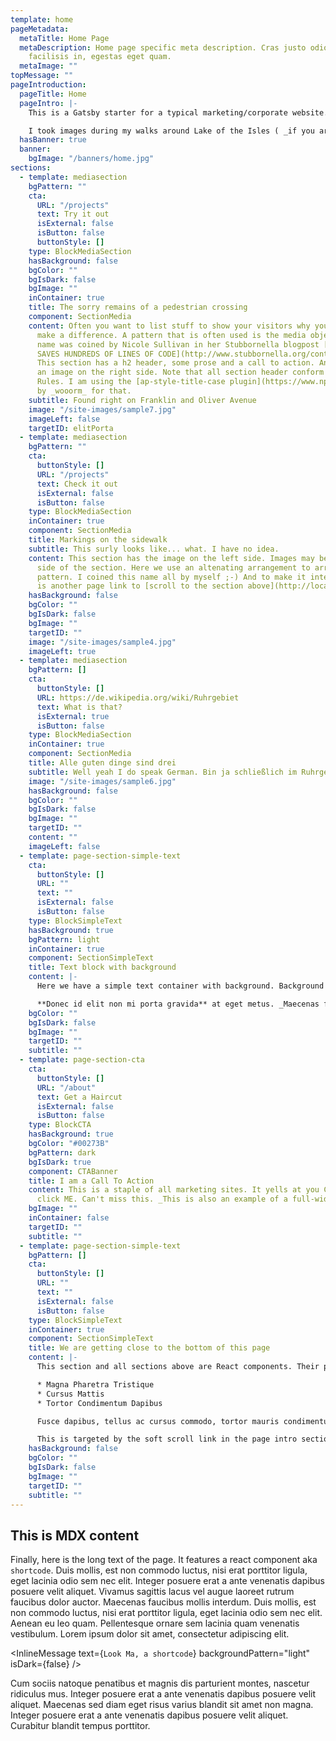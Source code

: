 ```yaml
---
template: home
pageMetadata:
  metaTitle: Home Page
  metaDescription: Home page specific meta description. Cras justo odio, dapibus ac
    facilisis in, egestas eget quam.
  metaImage: ""
topMessage: ""
pageIntroduction:
  pageTitle: Home
  pageIntro: |-
    This is a Gatsby starter for a typical marketing/corporate website. Content is created with [MDX](https://www.gatsbyjs.org/docs/mdx/). It lets you write JSX embedded inside Markdown. It’s a great combination because it allows you to use Markdown’s terse syntax (such as # Heading) for your content and JSX for more advanced, or reusable components. This page is using several components and then at the bottom there is also some markdown body text.

    I took images during my walks around Lake of the Isles ( _if you are from Minneapolis you know where that is_ ) to provide some interesting visuals. This home page features a simple banner and startes with an introduction that features a somewhat larger font size, well, it is an intro after all. Inside this intro you'll find an [in-page link to a section below. Please click it.](http://localhost:8000/#testTarget). Throughout the site smooth scrolling is implemented with [smooth-scroll](https://github.com/cferdinandi/smooth-scroll) a plugin by _cferdinandi_. I'd have liked to use `scroll-behavior: smooth;` which is browser native but Safari doesn't support it and a couple of polyfills didn't seem to work. Once you start scrolling a back-to-top link will appear in the lower right corner of the page, which will scroll the page back to... wait for it... the top of the page.
  hasBanner: true
  banner:
    bgImage: "/banners/home.jpg"
sections:
  - template: mediasection
    bgPattern: ""
    cta:
      URL: "/projects"
      text: Try it out
      isExternal: false
      isButton: false
      buttonStyle: []
    type: BlockMediaSection
    hasBackground: false
    bgColor: ""
    bgIsDark: false
    bgImage: ""
    inContainer: true
    title: The sorry remains of a pedestrian crossing
    component: SectionMedia
    content: Often you want to list stuff to show your visitors why you and your products
      make a difference. A pattern that is often used is the media object pattern. This
      name was coined by Nicole Sullivan in her Stubbornella blogpost [THE MEDIA OBJECT
      SAVES HUNDREDS OF LINES OF CODE](http://www.stubbornella.org/content/2010/06/25/the-media-object-saves-hundreds-of-lines-of-code/).
      This section has a h2 header, some prose and a call to action. And, of course,
      an image on the right side. Note that all section header conform to AP Style Capitalization
      Rules. I am using the [ap-style-title-case plugin](https://www.npmjs.com/package/ap-style-title-case)
      by _wooorm_ for that.
    subtitle: Found right on Franklin and Oliver Avenue
    image: "/site-images/sample7.jpg"
    imageLeft: false
    targetID: elitPorta
  - template: mediasection
    bgPattern: ""
    cta:
      buttonStyle: []
      URL: "/projects"
      text: Check it out
      isExternal: false
      isButton: false
    type: BlockMediaSection
    inContainer: true
    component: SectionMedia
    title: Markings on the sidewalk
    subtitle: This surly looks like... what. I have no idea.
    content: This section has the image on the left side. Images may be placed on either
      side of the section. Here we use an altenating arrangement to arrive at a ZigZag
      pattern. I coined this name all by myself ;-) And to make it interesting there
      is another page link to [scroll to the section above](http://localhost:8000/#elitPorta).
    hasBackground: false
    bgColor: ""
    bgIsDark: false
    bgImage: ""
    targetID: ""
    image: "/site-images/sample4.jpg"
    imageLeft: true
  - template: mediasection
    bgPattern: []
    cta:
      buttonStyle: []
      URL: https://de.wikipedia.org/wiki/Ruhrgebiet
      text: What is that?
      isExternal: true
      isButton: false
    type: BlockMediaSection
    inContainer: true
    component: SectionMedia
    title: Alle guten dinge sind drei
    subtitle: Well yeah I do speak German. Bin ja schließlich im Ruhrgebiet geboren.
    image: "/site-images/sample6.jpg"
    hasBackground: false
    bgColor: ""
    bgIsDark: false
    bgImage: ""
    targetID: ""
    content: ""
    imageLeft: false
  - template: page-section-simple-text
    cta:
      buttonStyle: []
      URL: ""
      text: ""
      isExternal: false
      isButton: false
    type: BlockSimpleText
    hasBackground: true
    bgPattern: light
    inContainer: true
    component: SectionSimpleText
    title: Text block with background
    content: |-
      Here we have a simple text container with background. Background is courtesy of [Gradient Magic](https://www.gradientmagic.com/), a free gallery of fantastic and unique CSS gradients. Since we are using MDX to author content, this content may also include react components. In this website I am using this capability like Wordpress uses Shortcodes. An example is used down a couple of sections.

      **Donec id elit non mi porta gravida** at eget metus. _Maecenas faucibus mollis interdum_. Fusce dapibus, tellus ac cursus commodo, tortor mauris condimentum nibh, ut fermentum massa justo sit amet risus. Maecenas faucibus mollis interdum. Duis mollis, **est non commodo luctus**, nisi erat porttitor ligula, eget lacinia odio sem nec elit.
    bgColor: ""
    bgIsDark: false
    bgImage: ""
    targetID: ""
    subtitle: ""
  - template: page-section-cta
    cta:
      buttonStyle: []
      URL: "/about"
      text: Get a Haircut
      isExternal: false
      isButton: false
    type: BlockCTA
    hasBackground: true
    bgColor: "#00273B"
    bgPattern: dark
    bgIsDark: true
    component: CTABanner
    title: I am a Call To Action
    content: This is a staple of all marketing sites. It yells at you Click, click,
      click ME. Can't miss this. _This is also an example of a full-width background._
    bgImage: ""
    inContainer: false
    targetID: ""
    subtitle: ""
  - template: page-section-simple-text
    bgPattern: []
    cta:
      buttonStyle: []
      URL: ""
      text: ""
      isExternal: false
      isButton: false
    type: BlockSimpleText
    inContainer: true
    component: SectionSimpleText
    title: We are getting close to the bottom of this page
    content: |-
      This section and all sections above are React components. Their props are defined in the Frontmatter of this page. This section is the last one of these. Nothing special here, just a text-based section.

      * Magna Pharetra Tristique
      * Cursus Mattis
      * Tortor Condimentum Dapibus

      Fusce dapibus, tellus ac cursus commodo, tortor mauris condimentum nibh, ut fermentum massa justo sit amet risus. Maecenas sed diam eget risus varius blandit sit amet non magna. Fusce dapibus, tellus ac cursus commodo, tortor mauris condimentum nibh, ut fermentum massa justo sit amet risus. Nullam quis risus eget urna mollis ornare vel eu leo. Integer posuere erat a ante venenatis dapibus posuere velit aliquet. Here is an inline target `<div id="testTarget">`.

      This is targeted by the soft scroll link in the page intro section. Fusce dapibus, tellus ac cursus commodo, tortor mauris condimentum nibh, ut fermentum massa justo sit amet risus. Nulla vitae elit libero, a pharetra augue. Curabitur blandit tempus porttitor. Cras justo odio, dapibus ac facilisis in, egestas eget quam. Vivamus sagittis lacus vel augue laoreet rutrum faucibus dolor auctor. Nullam quis risus eget urna mollis ornare vel eu leo.
    hasBackground: false
    bgColor: ""
    bgIsDark: false
    bgImage: ""
    targetID: ""
    subtitle: ""
---
```


## This is MDX content

Finally, here is the long text of the page. It features a react component aka `shortcode`. Duis mollis, est non commodo luctus, nisi erat porttitor ligula, eget lacinia odio sem nec elit. Integer posuere erat a ante venenatis dapibus posuere velit aliquet. Vivamus sagittis lacus vel augue laoreet rutrum faucibus dolor auctor. Maecenas faucibus mollis interdum. Duis mollis, est non commodo luctus, nisi erat porttitor ligula, eget lacinia odio sem nec elit. Aenean eu leo quam. Pellentesque ornare sem lacinia quam venenatis vestibulum. Lorem ipsum dolor sit amet, consectetur adipiscing elit.

<InlineMessage text={`Look Ma, a shortcode`} backgroundPattern="light" isDark={false} />

Cum sociis natoque penatibus et magnis dis parturient montes, nascetur ridiculus mus. Integer posuere erat a ante venenatis dapibus posuere velit aliquet. Maecenas sed diam eget risus varius blandit sit amet non magna. Integer posuere erat a ante venenatis dapibus posuere velit aliquet. Curabitur blandit tempus porttitor.
